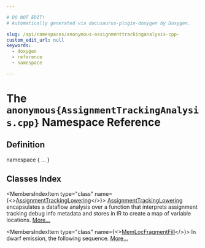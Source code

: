 ```yaml
---

# DO NOT EDIT!
# Automatically generated via docusaurus-plugin-doxygen by Doxygen.

slug: /api/namespaces/anonymous-assignmenttrackinganalysis-cpp-
custom_edit_url: null
keywords:
  - doxygen
  - reference
  - namespace

---
```





# The `anonymous{AssignmentTrackingAnalysis.cpp}` Namespace Reference

<DoxygenPage pluginConfig={pluginConfig}>



## Definition

<CodeBlock>namespace &#123; ... &#125;</CodeBlock>

## Classes Index

<MembersIndex>

<MembersIndexItem
  type="class"
  name={<><a href="/docs/api/classes/anonymous-namespace-assignmenttrackinganalysis-cpp-/assignmenttrackinglowering">AssignmentTrackingLowering</a></>}>
<a href="/docs/api/classes/anonymous-namespace-assignmenttrackinganalysis-cpp-/assignmenttrackinglowering">AssignmentTrackingLowering</a> encapsulates a dataflow analysis over a function that interprets assignment tracking debug info metadata and stores in IR to create a map of variable locations. <a href="/docs/api/classes/anonymous-namespace-assignmenttrackinganalysis-cpp-/assignmenttrackinglowering/#details">More...</a>
</MembersIndexItem>

<MembersIndexItem
  type="class"
  name={<><a href="/docs/api/classes/anonymous-namespace-assignmenttrackinganalysis-cpp-/memlocfragmentfill">MemLocFragmentFill</a></>}>
In dwarf emission, the following sequence. <a href="/docs/api/classes/anonymous-namespace-assignmenttrackinganalysis-cpp-/memlocfragmentfill/#details">More...</a>
</MembersIndexItem>

</MembersIndex>


</DoxygenPage>
